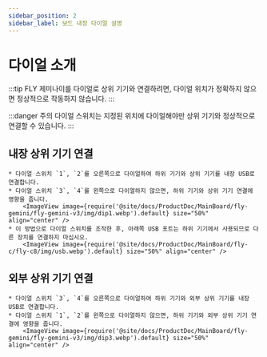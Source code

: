 ```yaml
---
sidebar_position: 2
sidebar_label: 보드 내장 다이얼 설명
---
```


# 다이얼 소개

:::tip
FLY 제미나이를 다이얼로 상위 기기와 연결하려면, 다이얼 위치가 정확하지 않으면 정상적으로 작동하지 않습니다.
:::

:::danger 주의
다이얼 스위치는 지정된 위치에 다이얼해야만 상위 기기와 정상적으로 연결할 수 있습니다.
:::

## 내장 상위 기기 연결

    * 다이얼 스위치 `1`, `2`를 오른쪽으로 다이얼하여 하위 기기와 상위 기기를 내장 USB로 연결합니다.
    * 다이얼 스위치 `3`, `4`를 왼쪽으로 다이얼하지 않으면, 하위 기기와 상위 기기 연결에 영향을 줍니다.
        <ImageView image={require('@site/docs/ProductDoc/MainBoard/fly-gemini/fly-gemini-v3/img/dip1.webp').default} size="50%" align="center" />
    * 이 방법으로 다이얼 스위치를 조작한 후, 아래쪽 USB 포트는 하위 기기에서 사용되므로 다른 장치를 연결하지 마십시오.
        <ImageView image={require('@site/docs/ProductDoc/MainBoard/fly-c/fly-c8/img/usb.webp').default} size="50%" align="center" />


## 외부 상위 기기 연결

    * 다이얼 스위치 `3`, `4`를 오른쪽으로 다이얼하여 하위 기기와 외부 상위 기기를 내장 USB로 연결합니다.
    * 다이얼 스위치 `1`, `2`를 왼쪽으로 다이얼하지 않으면, 하위 기기와 외부 상위 기기 연결에 영향을 줍니다.
        <ImageView image={require('@site/docs/ProductDoc/MainBoard/fly-gemini/fly-gemini-v3/img/dip3.webp').default} size="50%" align="center" />
